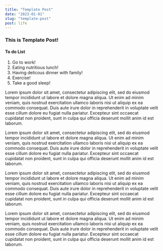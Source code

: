 ```yaml
---
title: "Template Post"
date: "2023-01-01"
slug: "template-post"
post: life
---
```


<h3>This is Template Post!</h3>

<h4>To do List</h4>
<ol>
  <li>Go to work!</li>
  <li>Eating nutritious lunch!</li>
  <li>Having delicous dinner with family!</li>
  <li>Exercise!</li>
  <li>Take a good sleep!</li>
</ol>

Lorem ipsum dolor sit amet, consectetur adipiscing elit, sed do eiusmod tempor
incididunt ut labore et dolore magna aliqua. Ut enim ad minim veniam, quis
nostrud exercitation ullamco laboris nisi ut aliquip ex ea commodo consequat.
Duis aute irure dolor in reprehenderit in voluptate velit esse cillum dolore
eu fugiat nulla pariatur. Excepteur sint occaecat cupidatat non proident, sunt
in culpa qui officia deserunt mollit anim id est laborum.

Lorem ipsum dolor sit amet, consectetur adipiscing elit, sed do eiusmod tempor
incididunt ut labore et dolore magna aliqua. Ut enim ad minim veniam, quis
nostrud exercitation ullamco laboris nisi ut aliquip ex ea commodo consequat.
Duis aute irure dolor in reprehenderit in voluptate velit esse cillum dolore
eu fugiat nulla pariatur. Excepteur sint occaecat cupidatat non proident, sunt
in culpa qui officia deserunt mollit anim id est laborum.

Lorem ipsum dolor sit amet, consectetur adipiscing elit, sed do eiusmod tempor
incididunt ut labore et dolore magna aliqua. Ut enim ad minim veniam, quis
nostrud exercitation ullamco laboris nisi ut aliquip ex ea commodo consequat.
Duis aute irure dolor in reprehenderit in voluptate velit esse cillum dolore
eu fugiat nulla pariatur. Excepteur sint occaecat cupidatat non proident, sunt
in culpa qui officia deserunt mollit anim id est laborum.

Lorem ipsum dolor sit amet, consectetur adipiscing elit, sed do eiusmod tempor
incididunt ut labore et dolore magna aliqua. Ut enim ad minim veniam, quis
nostrud exercitation ullamco laboris nisi ut aliquip ex ea commodo consequat.
Duis aute irure dolor in reprehenderit in voluptate velit esse cillum dolore
eu fugiat nulla pariatur. Excepteur sint occaecat cupidatat non proident, sunt
in culpa qui officia deserunt mollit anim id est laborum.

